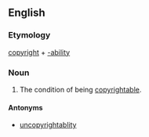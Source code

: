 ==English==

===Etymology===
[[copyright]] + [[-ability]]

===Noun===
{{wikipedia}}
{{en-noun|-}}

# {{nonstandard}} The condition of being [[copyrightable]].

====Antonyms====
*[[uncopyrightablity]]